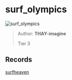 
# surf_olympics

![surf_olympics](https://raw.githubusercontent.com/Sayt123/SurfMapPics/Maps-and-bonuses/csgo/surf_olympics.jpg)

> Author: **THAY-imagine**
>
> Tier 3

## Records

[surfheaven](https://surfheaven.eu/map/surf_olympics)
